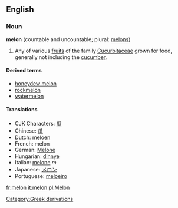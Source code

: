 ==English==
===Noun===
'''melon''' (countable and uncountable; plural: [[melons]])

#Any of various [[fruit]]s of the family [[Cucurbitaceae]] grown for food, generally not including the [[cucumber]].

====Derived terms====
*[[honeydew melon]]
*[[rockmelon]]
*[[watermelon]]

====Translations====
*CJK Characters: [[瓜]]
*Chinese: [[瓜]]
*Dutch: [[meloen]]
*French: melon
*German: [[Melone]]
*Hungarian: [[dinnye]]
*Italian: [[melone]] ''m''
*Japanese: [[メロン]]
*Portuguese: [[meloeiro]]

[[Category:Greek derivations]]

[[fr:melon]]
[[it:melon]]
[[pl:Melon]]
